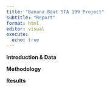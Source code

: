 ```yaml
---
title: "Banana Boat STA 199 Project"
subtitle: "Report"
format: html
editor: visual
execute:
  echo: true
---
```


**Introduction & Data**

**Methodology**

**Results**
